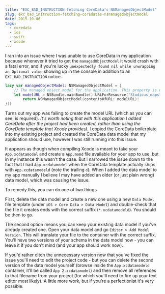```yaml
---
title: "EXC_BAD_INSTRUCTION fetching CoreData's NSManagedObjectModel"
slug: exc_bad_instruction-fetching-coredatas-nsmanagedobjectmodel
date: 2015-10-06
tags:
  - coredata
  - ios
  - swift
  - xcode
---
```


I ran into an issue where I was unable to use CoreData in my application because whenever it tried to get the `managedObjectModel` it would crash with a fatal error, and if you're lucky `unexpectedly found nil while unwrapping an Optional value` showing up in the console in addition to an `EXC_BAD_INSTRUCTION` notice.

```swift
lazy var managedObjectModel: NSManagedObjectModel = {
    // The managed object model for the application. This property is not optional. It is a fatal error for the application not to be able to find and load its model.
    let modelURL = NSBundle.mainBundle().URLForResource("Studious_maps", withExtension: "momd")!
        return NSManagedObjectModel(contentsOfURL: modelURL)!
}()
```

Turns out my app was failing to create the model URL (which as you can see, is required). _It's worth noting that with this application I added CoreData after the project had been created, rather than using the CoreData template that Xcode provides)._ I copied the CoreData boilerplate into my existing project and created the CoreData data model that my application should use, however I was still running into this issue.

It appears as though when compiling Xcode is meant to take your `App.xcdatamodel` and create a `App.momd` file available for your app to use, but in my instance this wasn't the case. But I narrowed the issue down to the fact that I had `App.xcdatamodel` when the CoreData template actually ships with `App.xcdatamodeld` (note the trailing `d`). When I added the data model to my app manually I believe I may have added an older (or just plain wrong) data model, which was causing the issue.

To remedy this, you can do one of two things.

First, delete the data model and create a new one using a new `Data Model` file template (under `iOS > Core Data > Data Model`) and double-check that the file it creates ends with the correct suffix (`*.xcdatamodeld`). You should be then to go.

The second option means you can keep your existing data model if you've already created one. Open your data model and go `Editor > Add Model Version`. This will translate your file to the container with the correct suffix. You'll have two versions of your schema in the data model now - you can leave it if you don't mind (and your app should work now).

If you'd rather ditch the unnecessary version now that you've fixed the issue you'll need to edit the project code - but you can delete the second version of the data model yourself (browse inside the `App.xcdatamodeld` container, it'll be called `App 2.xcdatamodel`) and then remove all references to that filename from your project (for which you'll need to fire up your text editor most likely). A little more work, but if you're a perfectionist it's very possible.
